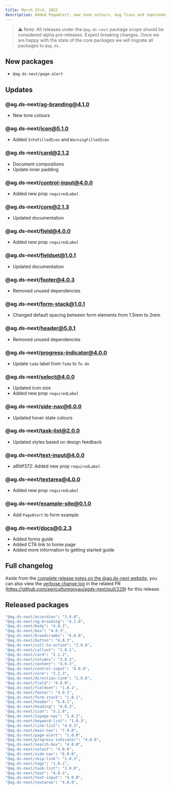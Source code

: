 ```yaml
---
title: March 23rd, 2022
description: Added PageAlert, new tone colours, bug fixes and improvements.
---
```


> ⚠️ Note: All releases under the `@ag.ds-next` package scope should be considered alpha pre-releases. Expect breaking changes. Once we are happy with the state of the core packages we will migrate all packages to `@ag.ds`.

## New packages

- `@ag.ds-next/page-alert`

## Updates

### @ag.ds-next/ag-branding@4.1.0

- New tone colours

### @ag.ds-next/icon@5.1.0

- Added `InfoFilledIcon` and `WarningFilledIcon`

### @ag.ds-next/card@2.1.2

- Document compositions
- Update inner padding

### @ag.ds-next/control-input@4.0.0

- Added new prop `requiredLabel`

### @ag.ds-next/core@2.1.3

- Updated documentation

### @ag.ds-next/field@4.0.0

- Added new prop `requiredLabel`

### @ag.ds-next/fieldset@1.0.1

- Updated documentation

### @ag.ds-next/footer@4.0.3

- Removed unused dependencies

### @ag.ds-next/form-stack@1.0.1

- Changed default spacing between form elements from 1.5rem to 2rem

### @ag.ds-next/header@5.0.1

- Removed unused dependencies

### @ag.ds-next/progress-indicator@4.0.0

- Update `todo` label from `Todo` to `To do`

### @ag.ds-next/select@4.0.0

- Updated icon size
- Added new prop `requiredLabel`

### @ag.ds-next/side-nav@6.0.0

- Updated hover state colours

### @ag.ds-next/task-list@2.0.0

- Updated styles based on design feedback

### @ag.ds-next/text-input@4.0.0

- a6fdf372: Added new prop `requiredLabel`

### @ag.ds-next/textarea@4.0.0

- Added new prop `requiredLabel`

### @ag.ds-next/example-site@0.1.0

- Add `PageAlert` to form example

### @ag.ds-next/docs@0.2.3

- Added forms guide
- Added CTA link to home page
- Added more information to getting started guide

## Full changelog

Aside from the [complete release notes on the @ag.ds-next website](https://design-system.agriculture.gov.au/updates/2022-03-23), you can also view the [verbose change log](https://github.com/agriculturegovau/agds-next/pull/229) in the related PR (https://github.com/agriculturegovau/agds-next/pull/229) for this release.

## Released packages

```sh
"@ag.ds-next/accordion": "3.0.0",
"@ag.ds-next/ag-branding": "4.1.0",
"@ag.ds-next/body": "4.0.3",
"@ag.ds-next/box": "4.0.3",
"@ag.ds-next/breadcrumbs": "6.0.0",
"@ag.ds-next/button": "4.0.3",
"@ag.ds-next/call-to-action": "2.0.0",
"@ag.ds-next/callout": "1.0.1",
"@ag.ds-next/card": "2.1.2",
"@ag.ds-next/columns": "3.0.3",
"@ag.ds-next/content": "4.0.3",
"@ag.ds-next/control-input": "4.0.0",
"@ag.ds-next/core": "2.1.3",
"@ag.ds-next/direction-link": "2.0.0",
"@ag.ds-next/field": "4.0.0",
"@ag.ds-next/fieldset": "1.0.1",
"@ag.ds-next/footer": "4.0.3",
"@ag.ds-next/form-stack": "1.0.1",
"@ag.ds-next/header": "5.0.1",
"@ag.ds-next/heading": "4.0.3",
"@ag.ds-next/icon": "5.1.0",
"@ag.ds-next/inpage-nav": "1.0.2",
"@ag.ds-next/keyword-list": "1.0.3",
"@ag.ds-next/link-list": "4.0.3",
"@ag.ds-next/main-nav": "7.0.0",
"@ag.ds-next/page-alert": "1.0.0",
"@ag.ds-next/progress-indicator": "4.0.0",
"@ag.ds-next/search-box": "4.0.0",
"@ag.ds-next/select": "4.0.0",
"@ag.ds-next/side-nav": "6.0.0",
"@ag.ds-next/skip-link": "1.0.3",
"@ag.ds-next/tags": "1.0.1",
"@ag.ds-next/task-list": "2.0.0",
"@ag.ds-next/text": "4.0.3",
"@ag.ds-next/text-input": "4.0.0",
"@ag.ds-next/textarea": "4.0.0",
```
